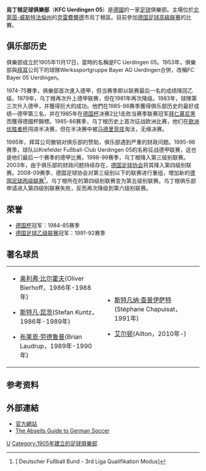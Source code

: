 
{{Football club infobox
|  clubname = 烏丁根<br />''KFC Uerdingen 05''
|  image    = [[File:Kfc_05_uerdingen.svg|120px]] 
|  fullname = 烏丁根足球俱樂部<br>Krefelder Fußballclub <br>Uerdingen 05 e.V.
|  nickname = 
|  founded  = 1905年 
|  ground   = Grotenburg-Stadion 
|  city     = [[德國|德國]]，[[克雷費爾德|克雷費爾德]] 
|  capacity = 34,500人  
|  chairman = {{flagicon|GRE}} Agissilaos Kourkoudialos 
|  manager  = {{flagicon|GER}} Peter Wongrowitz
| league    = [[德国足球高級联赛|德国足球高級联赛]]
| season    = 2021–22
| position  = 德西聯，第 19 位（降班）
|  pattern_la1= |pattern_b1=_kfcuerdingen1112h |pattern_ra1= |pattern_sh1=
|  leftarm1=FFFFFF |body1=FFFFFF|rightarm1=FFFFFF |shorts1=FFFFFF |socks1=FFFFFF
|  pattern_la2= |pattern_b2=_kfcuerdingen1112a |pattern_ra2=
|  leftarm2=000000  |body2=000000  |rightarm2=000000  |shorts2=000000 |socks2=000000 
}}
'''烏丁根足球俱樂部'''（'''KFC Uerdingen 05'''）是[[德國|德國]]的一家[[足球|足球]]俱樂部。主場位於[[北萊茵-威斯特法倫州|北萊茵-威斯特法倫州]]的[[克雷費爾德|克雷費爾德]]市烏丁根區。目前參加[[德国足球高級联赛|德国足球高級联赛]]的比賽。

==俱乐部历史==

俱樂部成立於1905年11月17日，當時的名稱是FC Uerdingen 05。1953年，俱樂部與[[拜耳|拜耳]]公司下的球隊Werkssportgruppe Bayer AG Uerdingen合併，改稱FC Bayer 05 Uerdingen。

1974-75賽季，俱樂部首次進入德甲，但当赛季即以联赛最后一名的成绩降回乙级。1979年，乌丁根再次升上德甲联赛，但在1981年再次降级。1983年，球隊第三次升入德甲，并獲得巨大的成功。他們在1985-86赛季獲得俱乐部历史的最好成绩—德甲第三名，并在1985年在[[德国杯|德国杯]]决赛2比1击败当赛季联赛冠军[[拜仁慕尼黑|拜仁慕尼黑]]而獲得德國杯錦標。1985-86赛季，乌丁根历史上首次征战欧洲比赛，他们在[[欧洲优胜者杯|欧洲优胜者杯]]闯进半决赛，但在半决赛中被[[马德里竞技|马德里竞技]]淘汰，无缘决赛。

1995年，拜耳公司撤销对俱乐部的赞助，俱乐部遇到严重的财政问题。1995-96赛季，球队以Krefelder Fußball-Club Uerdingen 05的名称征战德甲联赛，这也是他们最后一个赛季的德甲比赛。1998-99赛季，乌丁根降入第三级别联赛。2003年，由于俱乐部的财政问题持续存在，[[德国足球协会|德国足球协会]]将其降入第四级别联赛。2008-09赛季，德国足球协会对第三级别以下的联赛进行重组，增加新的[[德国足球丙级联赛|德国足球丙级联赛]]<ref>[{{Cite web |url=http://www.dfb.de/uploads/media/OM-09-2006.pdf |title={{de}} Deutscher Fußball Bund - 3rd Liga Qualifikation Modus |accessdate=2009-12-08 |archive-date=2014-08-01 |archive-url=https://web.archive.org/web/20140801114646/http://www.dfb.de/uploads/media/OM-09-2006.pdf |dead-url=no }} {{de}} Deutscher Fußball Bund - 3rd Liga Qualifikation Modus]</ref>，乌丁根所在的第四级别联赛变为第五级别联赛。乌丁根俱乐部申请进入第四级别联赛失败，反而再次降级到第六级别联赛。

== 荣誉 ==
* [[德国杯|德国杯]]冠军：1984-85赛季
* [[德国足球乙级联赛|德国足球乙级联赛]]冠军：1991-92赛季

== 著名球员 ==
<div style="font-size: small">
{| width=100%
|valign="top"|
*{{flagicon|Germany}} [[奥利弗·比尔霍夫|奥利弗·比尔霍夫]](Oliver Bierhoff，1986年-1988年)
*{{flagicon|Germany}} [[斯特凡·昆茨|斯特凡·昆茨]](Stefan Kuntz，1986年-1989年)
*{{flagicon|Denmark}} [[布莱恩·劳德鲁普|布莱恩·劳德鲁普]](Brian Laudrup，1989年-1990年)
|valign="top"|
*{{flagicon|Switzerland}} [[斯特凡纳·查普伊萨特|斯特凡纳·查普伊萨特]](Stéphane Chapuisat，1991年)
*{{flagicon|Brazil}} [[艾尔顿·冈卡尔维斯·达·席尔瓦|艾尔顿]](Aílton，2010年-)
|}
</div>

== 参考资料 ==
{{reflist}}

==外部連結==
*[http://www.kfc-online.de/ 官方網站] {{Wayback|url=http://www.kfc-online.de/ |date=20080913194436 }}
*[http://www.abseits-soccer.com/clubs/uerdingen.html The Abseits Guide to German Soccer] {{Wayback|url=http://www.abseits-soccer.com/clubs/uerdingen.html |date=20080511221843 }}

{{德国足球甲级联赛}}

{{Authority control}}
[[Category:德國足球俱樂部|U]]
[[Category:1905年建立的足球俱樂部|Category:1905年建立的足球俱樂部]]